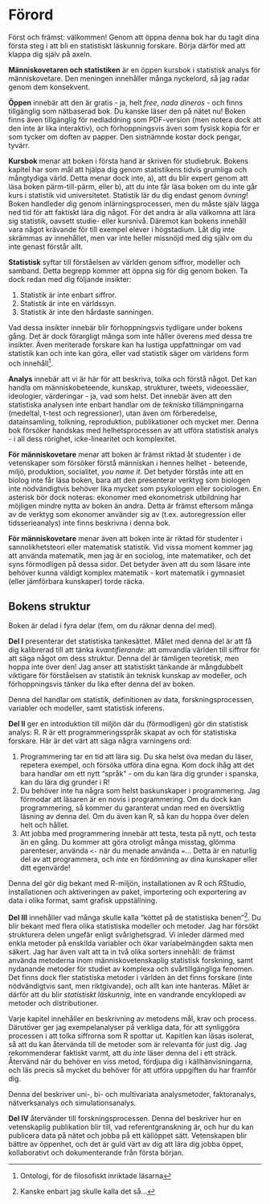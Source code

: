 # Förord {.unnumbered}

Först och främst: välkommen! Genom att öppna denna bok har du tagit dina första steg i att bli en statistiskt läskunnig forskare. Börja därför med att klappa dig själv på axeln.

**Människovetaren och statistiken** är en öppen kursbok i statistisk analys för människovetare. Den meningen innehåller många nyckelord, så jag radar genom dem konsekvent.

**Öppen** innebär att den är gratis - ja, helt *free*, *nada dineros* - och finns tillgänglig som nätbaserad bok. Du kanske läser den på nätet nu! Boken finns även tillgänglig för nedladdning som PDF-version (men notera dock att den inte är lika interaktiv), och förhoppningsvis även som fysisk kopia för er som tycker om doften av papper. Den sistnämnde kostar dock pengar, tyvärr.

**Kursbok** menar att boken i första hand är skriven för studiebruk. Bokens kapitel har som mål att hjälpa dig genom statistikens tidvis grumliga och mångtydiga värld. Detta menar dock inte, a), att du blir expert genom att läsa boken pärm-till-pärm, eller b), att du inte får läsa boken om du inte går kurs i statistik vid universitetet. Statistik lär du dig endast genom *övning*! Boken handleder dig genom inlärningsprocessen, men du måste själv lägga ned tid för att faktiskt lära dig något. För det andra är alla välkomna att lära sig statistik, oavsett studie- eller kursnivå. Däremot kan bokens innehåll vara något krävande för till exempel elever i högstadium. Låt dig inte skrämmas av innehållet, men var inte heller missnöjd med dig själv om du inte genast förstår allt.

**Statistisk** syftar till förståelsen av världen genom siffror, modeller och samband. Detta begrepp kommer att öppna sig för dig genom boken. Ta dock redan med dig följande insikter:

1.  Statistik är inte enbart siffror.
2.  Statistik är inte en världssyn.
3.  Statistik är inte den hårdaste sanningen.

Vad dessa insikter innebär blir förhoppningsvis tydligare under bokens gång. Det är dock förargligt många som inte håller överens med dessa tre insikter. Även meriterade forskare kan ha lustiga uppfattningar om vad statistik kan och inte kan göra, eller vad statistik säger om världens form och innehåll[^index-1].

[^index-1]: Ontologi, för de filosofiskt inriktade läsarna

**Analys** innebär att vi är här för att beskriva, tolka och förstå något. Det kan handla om människobeteende, kunskap, strukturer, tweets, videoessäer, ideologier, värderingar - ja, vad som helst. Det innebär även att den statistiska analysen inte enbart handlar om de *tekniska* tillämpningarna (medeltal, t-test och regressioner), utan även om förberedelse, datainsamling, tolkning, reproduktion, publikationer och mycket mer. Denna bok försöker handskas med helhetsprocessen av att utföra statistisk analys - i all dess rörighet, icke-linearitet och komplexitet.

**För människovetare** menar att boken är främst riktad åt studenter i de vetenskaper som försöker förstå människan i hennes helhet - beteende, miljö, produktion, socialitet, *you name it*. Det betyder förstås inte att en biolog inte får läsa boken, bara att den presenterar verktyg som biologen inte nödvändigtvis behöver lika mycket som psykologen eller sociologen. En asterisk bör dock noteras: ekonomer med ekonometrisk utbildning har möjligen mindre nytta av boken än andra. Detta är främst eftersom många av de verktyg som ekonomer använder sig av (t.ex. autoregression eller tidsserieanalys) inte finns beskrivna i denna bok.

**För människovetare** menar även att boken inte är riktad för studenter i sannolikhetsteori eller matematisk statistik. Vid vissa moment kommer jag att använda matematik, men jag är en sociolog, inte matematiker, och det syns förmodligen på dessa sidor. Det betyder även att du som läsare inte behöver kunna väldigt komplex matematik - kort matematik i gymnasiet (eller jämförbara kunskaper) torde räcka.

## Bokens struktur {-}

Boken är delad i fyra delar (fem, om du räknar denna del med).

**Del I** presenterar det statistiska tankesättet. Målet med denna del är att få dig kalibrerad till att tänka *kvantifierande*: att omvandla världen till siffror för att säga något om dess struktur. Denna del är tämligen teoretisk, men hoppa inte över den! Jag anser att statistiskt tänkande är mångdubbelt viktigare för förståelsen av statistik än teknisk kunskap av modeller, och förhoppningsvis tänker du lika efter denna del av boken.

Denna del handlar om statistik, definitionen av data, forskningsprocessen, variabler och modeller, samt statistisk inferens.

**Del II** ger en introduktion till miljön där du (förmodligen) gör din statistisk analys: R. R är ett programmeringsspråk skapat av och för statistiska forskare. Här är det värt att säga några varningens ord:

1.  Programmering tar en tid att lära sig. Du ska helst öva medan du läser, repetera exempel, och försöka utföra dina egna. Kom dock ihåg att det bara handlar om ett nytt "språk" - om du kan lära dig grunder i spanska, kan du lära dig grunder i R!
2.  Du behöver inte ha några som helst baskunskaper i programmering. Jag förmodar att läsaren är en novis i programmering. Om du dock kan programmering, så kommer du garanterat undan med en översiktlig läsning av denna del. Om du även kan R, så kan du hoppa över delen helt och hållet.
3.  Att jobba med programmering innebär att testa, testa på nytt, och testa än en gång. Du kommer att göra otroligt många misstag, glömma parenteser, använda `<-` när du menade använda `=`... Detta är en naturlig del av att programmera, och *inte* en fördömning av dina kunskaper eller ditt egenvärde!

Denna del gör dig bekant med R-miljön, installationen av R och RStudio, installationen och aktiveringen av paket, importering och exportering av data i olika format, samt grafisk uppställning.

**Del III** innehåller vad många skulle kalla "köttet på de statistiska benen"[^index-2]. Du blir bekant med flera olika statistiska modeller och metoder. Jag har försökt strukturera delen ungefär enligt svårighetsgrad. Vi inleder därmed med enkla metoder på enskilda variabler och ökar variabelmängden sakta men säkert. Jag har även valt att ta in två olika sorters innehåll: de främst använda metoderna inom människovetenskaplig statistisk forskning, samt nydanande metoder för studiet av komplexa och svårtillgängliga fenomen. Det finns dock fler statistiska metoder i världen än det finns forskare (inte nödvändigtvis sant, men riktgivande), och allt kan inte hanteras. Målet är därför att du blir *statistiskt läskunnig*, inte en vandrande encyklopedi av metoder och distributioner.

[^index-2]: Kanske enbart jag skulle kalla det så...

Varje kapitel innehåller en beskrivning av metodens mål, krav och process. Därutöver ger jag exempelanalyser på verkliga data, för att synliggöra processen i att tolka siffrorna som R spottar ut. Kapitlen kan läsas isolerat, så att du kan återvända till de metoder som är relevanta för just dig. Jag rekommenderar faktiskt varmt, att du *inte* läser denna del i ett sträck. Återvänd när du behöver en viss metod, fördjupa dig i källhänvisningarna, och läs precis så mycket du behöver för att utföra uppgiften du har framför dig.

Denna del beskriver uni-, bi- och multivariata analysmetoder, faktoranalys, nätverksanalys och simulationsanalys.

**Del IV** återvänder till forskningsprocessen. Denna del beskriver hur en vetenskaplig publikation blir till, vad referentgranskning är, och hur du kan publicera data på nätet och jobba på ett källöppet sätt. Vetenskapen blir bättre av öppenhet, och det är guld värt av dig att lära dig jobba öppet, kollaborativt och dokumenterande från första början.
